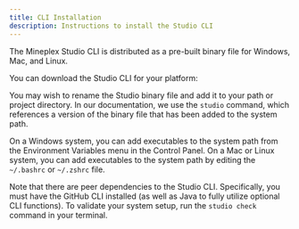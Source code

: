 ```yaml
---
title: CLI Installation
description: Instructions to install the Studio CLI
---
```


The Mineplex Studio CLI is distributed as a pre-built binary file for Windows, Mac, and Linux. 

You can download the Studio CLI for your platform:
<CardGrid>
  <Card
    title="Windows"
    subtitle="Download"
    variant="small"
    href="https://public-mineplex-content.s3.amazonaws.com/studio-cli-win.exe"
    external="true"
  />
  <Card
    title="Mac"
    subtitle="Download"
    variant="small"
    href="https://public-mineplex-content.s3.amazonaws.com/studio-cli-macos"
    external="true"
  />
  <Card
    title="Linux"
    subtitle="Download"
    variant="small"
    href="https://public-mineplex-content.s3.amazonaws.com/studio-cli-linux"
    external="true"
  />
</CardGrid>

You may wish to rename the Studio binary file and add it to your path or project directory. In our documentation, we use the `studio` command, which references a version of the binary file that has been added to the system path.

On a Windows system, you can add executables to the system path from the Environment Variables menu in the Control Panel. On a Mac or Linux system, you can add executables to the system path by editing the `~/.bashrc` or `~/.zshrc` file.

Note that there are peer dependencies to the Studio CLI. Specifically, you must have the GitHub CLI installed (as well as Java to fully utilize optional CLI functions). 
To validate your system setup, run the `studio check` command in your terminal.

